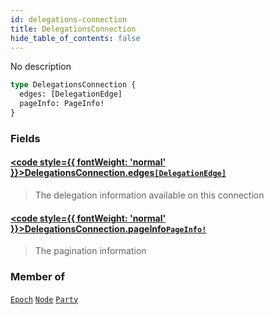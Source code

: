 ```yaml
---
id: delegations-connection
title: DelegationsConnection
hide_table_of_contents: false
---
```








No description

```graphql
type DelegationsConnection {
  edges: [DelegationEdge]
  pageInfo: PageInfo!
}
```


### Fields

#### [<code style={{ fontWeight: 'normal' }}>DelegationsConnection.<b>edges</b></code>](#)<Bullet />[`[DelegationEdge]`](/docs/testnet/graphql/objects/delegation-edge) <Badge class="secondary" text="list"/> <Badge class="secondary" text="object"/>
> The delegation information available on this connection
> 

#### [<code style={{ fontWeight: 'normal' }}>DelegationsConnection.<b>pageInfo</b></code>](#)<Bullet />[`PageInfo!`](/docs/testnet/graphql/objects/page-info) <Badge class="secondary" text="non-null"/> <Badge class="secondary" text="object"/>
> The pagination information
> 



### Member of

[`Epoch`](/docs/testnet/graphql/objects/epoch)  <Badge class="secondary" text="object"/><Bullet />[`Node`](/docs/testnet/graphql/objects/node)  <Badge class="secondary" text="object"/><Bullet />[`Party`](/docs/testnet/graphql/objects/party)  <Badge class="secondary" text="object"/>



